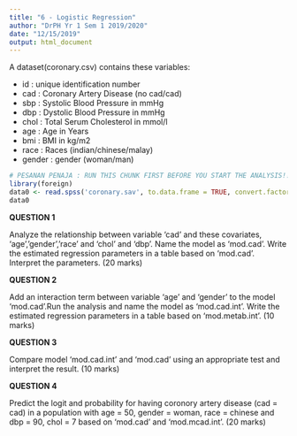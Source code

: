 ```yaml
---
title: "6 - Logistic Regression"
author: "DrPH Yr 1 Sem 1 2019/2020"
date: "12/15/2019"
output: html_document
---
```


A dataset(coronary.csv) contains these variables:

- id : unique identification number
- cad : Coronary Artery Disease (no cad/cad)
- sbp : Systolic Blood Pressure in mmHg
- dbp : Dystolic Blood Pressure in mmHg
- chol : Total Serum Cholesterol in mmol/l
- age : Age in Years
- bmi : BMI in kg/m2
- race : Races (indian/chinese/malay)
- gender : gender (woman/man)


```r
# PESANAN PENAJA : RUN THIS CHUNK FIRST BEFORE YOU START THE ANALYSIS!!
library(foreign)
data0 <- read.spss('coronary.sav', to.data.frame = TRUE, convert.factors = T)
data0
```


**QUESTION 1**

Analyze the relationship between variable ‘cad’ and these covariates, ‘age’,’gender’,’race’ and ‘chol’ and 'dbp'. Name the model as ‘mod.cad’. Write the estimated regression parameters in a table based on ‘mod.cad’. Interpret the parameters. (20 marks)

**QUESTION 2**

Add an interaction term between variable ‘age’ and ‘gender’ to the model ‘mod.cad’.Run the analysis and name the model as ‘mod.cad.int’. Write the estimated regression parameters in a table based on ‘mod.metab.int’.
(10 marks)

**QUESTION 3**

Compare model ‘mod.cad.int’ and ‘mod.cad’ using an appropriate test and interpret the result. (10 marks)

**QUESTION 4**

Predict the logit and probability for having coronory artery disease (cad = cad) in a population with age = 50, gender = woman, race = chinese and dbp = 90, chol = 7 based on ‘mod.cad’ and ‘mod.mcad.int’. (20 marks)




































